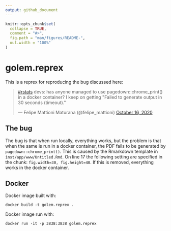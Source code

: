 ```yaml
---
output: github_document
---
```


<!-- README.md is generated from README.Rmd. Please edit that file -->

```r
knitr::opts_chunk$set(
  collapse = TRUE,
  comment = "#>",
  fig.path = "man/figures/README-",
  out.width = "100%"
)
```

# golem.reprex

This is a reprex for reproducing the bug discussed here:

<blockquote class="twitter-tweet"><p lang="en" dir="ltr"><a href="https://twitter.com/hashtag/rstats?src=hash&amp;ref_src=twsrc%5Etfw">#rstats</a> devs: has anyone managed to use pagedown::chrome_print() in a docker container? I keep on getting &quot;Failed to generate output in 30 seconds (timeout).&quot;</p>&mdash; Felipe Mattioni Maturana (@felipe_mattioni) <a href="https://twitter.com/felipe_mattioni/status/1317119659574001667?ref_src=twsrc%5Etfw">October 16, 2020</a></blockquote> <script async src="https://platform.twitter.com/widgets.js" charset="utf-8"></script>

## The bug

The bug is that when run locally, everything works, but the problem is that when the same is run in a docker container, the PDF fails to be generated by `pagedown::chrome_print()`. This is caused by the Rmarkdown template in `inst/app/www/Untitled.Rmd`. On line 17 the following setting are specified in the chunk: `fig.width=30, fig.height=40`. If this is removed, everything works in the docker container.

## Docker

Docker image built with:

`docker build -t golem.reprex .`

Docker image run with:

`docker run -it -p 3838:3838 golem.reprex`